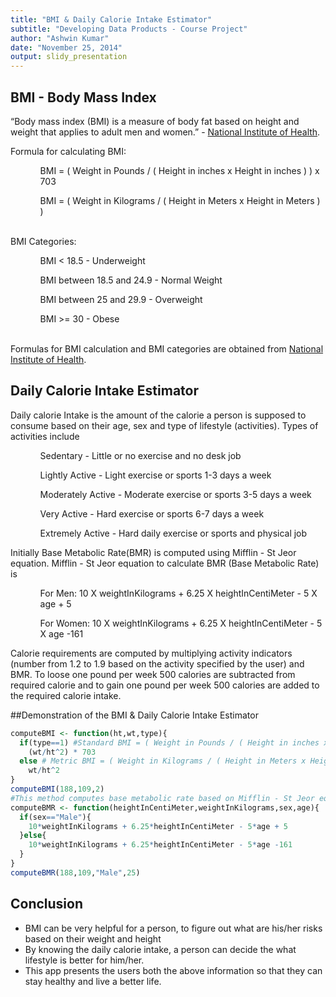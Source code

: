 ```yaml
---
title: "BMI & Daily Calorie Intake Estimator"
subtitle: "Developing Data Products - Course Project"
author: "Ashwin Kumar"
date: "November 25, 2014"
output: slidy_presentation
---
```


## BMI - Body Mass Index

"Body mass index (BMI) is a measure of body fat based on height and weight that applies to adult men and women." - <a href="http://www.nhlbi.nih.gov/health/educational/lose_wt/BMI/bmicalc.htm">National Institute of Health</a>. <br/>

Formula for calculating BMI:
<ul>
<ol>BMI = ( Weight in Pounds / ( Height in inches x Height in inches ) ) x 703</ol>
<ol>BMI = ( Weight in Kilograms / ( Height in Meters x Height in Meters ) )</ol>
</ul><br/>BMI Categories:
<ul>
<ol>BMI < 18.5 - Underweight</ol>
<ol>BMI between 18.5 and 24.9 - Normal Weight</ol>
<ol>BMI between 25 and 29.9 - Overweight</ol>
<ol>BMI >= 30 - Obese</ol>
</ul><br/>
Formulas for BMI calculation and BMI categories are obtained from <a href="http://www.nhlbi.nih.gov/health/educational/lose_wt/BMI/bmicalc.htm">
National Institute of Health</a>.

## Daily Calorie Intake Estimator
Daily calorie Intake is the amount of the calorie a person is supposed to consume based on their age, sex and type of lifestyle (activities). Types of activities include
<ul>
<ol>Sedentary - Little or no exercise and no desk job</ol>
<ol>Lightly Active - Light exercise or sports 1-3 days a week</ol>
<ol>Moderately Active - Moderate exercise or sports 3-5 days a week</ol>
<ol>Very Active - Hard exercise or sports 6-7 days a week</ol>
<ol>Extremely Active - Hard daily exercise or sports and physical job</ol>
</ul>
Initially Base Metabolic Rate(BMR) is computed using Mifflin - St Jeor equation. Mifflin - St Jeor equation to calculate BMR (Base Metabolic Rate) is
<ul>
<ol>For Men: 10 X weightInKilograms + 6.25 X heightInCentiMeter - 5 X age + 5</ol>
<ol>For Women: 10 X weightInKilograms + 6.25 X heightInCentiMeter - 5 X age -161</ol>
</ul>Calorie requirements are computed by multiplying activity indicators (number from 1.2 to 1.9 based on the activity specified by the user) and BMR. To loose one pound per week 500 calories are subtracted from required calorie and to gain one pound per week 500 calories are added to the required calorie intake.

##Demonstration of the BMI & Daily Calorie Intake Estimator
```r
computeBMI <- function(ht,wt,type){
  if(type==1) #Standard BMI = ( Weight in Pounds / ( Height in inches x Height in inches ) ) x 703
    (wt/ht^2) * 703
  else # Metric BMI = ( Weight in Kilograms / ( Height in Meters x Height in Meters ) )
    wt/ht^2
}
computeBMI(188,109,2)
#This method computes base metabolic rate based on Mifflin - St Jeor equation
computeBMR <- function(heightInCentiMeter,weightInKilograms,sex,age){
  if(sex=="Male"){
    10*weightInKilograms + 6.25*heightInCentiMeter - 5*age + 5
  }else{
    10*weightInKilograms + 6.25*heightInCentiMeter - 5*age -161
  }
}
computeBMR(188,109,"Male",25)
```

## Conclusion

- BMI can be very helpful for a person, to figure out what are his/her risks based on their weight and height
- By knowing the daily calorie intake, a person can decide the what lifestyle is better for him/her.
- This app presents the users both the above information so that they can stay healthy and live a better life.

